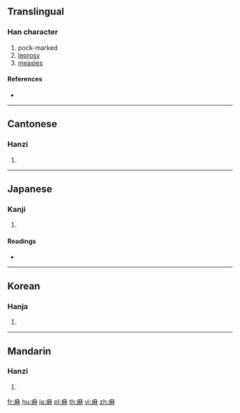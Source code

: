 {{character info/new}}
{{also|痲|麻}}
==Translingual==

===Han character===
{{Han char|rn=104|rad=疒|as=08|sn=13|four=00194|canj=KDD}}

# pock-marked
# [[leprosy]]
# [[measles]]

====References====
* {{Han ref|kx=0774.360|dkj=22255|dj=1185.220|hdz=42678.080|uh=75F3|ud=30195|bh=B7F7|bd=47095}}

----

==Cantonese==

===Hanzi===
{{yue-hanzi|jyut=|y=lam4, ma4}}

# {{defn|lang=yue|sort=疒08}}

----

==Japanese==

===Kanji===
{{ja-kanji|grade=|rs=疒08}}

# {{defn|lang=ja|sort=疒08}}

====Readings====
* {{ja-readings|goon=[[りん]] (rin)|kanon=[[りん]] (rin)}}

----

==Korean==

===Hanja===
{{ko-hanja|hangeul=[[림]]>[[임]]|eumhun=|rv=rim>im|mr=rim>im|y=lim>im}}

# {{defn|lang=ko|sort=疒08}}

----

==Mandarin==

===Hanzi===
{{cmn-hanzi|pin=[[lín]] ([[lin2]])|wg=lin<sup>2</sup>}}

# {{defn|lang=cmn|sort=疒08}}

[[fr:痳]]
[[hu:痳]]
[[ja:痳]]
[[pl:痳]]
[[th:痳]]
[[vi:痳]]
[[zh:痳]]